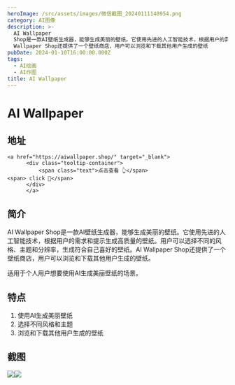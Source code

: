 ```yaml
---
heroImage: /src/assets/images/微信截图_20240111140954.png
category: AI图像
description: >-
  AI Wallpaper
  Shop是一款AI壁纸生成器，能够生成美丽的壁纸。它使用先进的人工智能技术，根据用户的需求和提示生成高质量的壁纸。用户可以选择不同的风格、主题和分辨率，生成符合自己喜好的壁纸。AI
  Wallpaper Shop还提供了一个壁纸商店，用户可以浏览和下载其他用户生成的壁纸
pubDate: 2024-01-10T16:00:00.000Z
tags:
  - AI绘画
  - AI作图
title: AI Wallpaper
---
```


# AI Wallpaper

## 地址

    <a href="https://aiwallpaper.shop/" target="_blank">
          <div class="tooltip-container">
              <span class="text">点击查看 👆</span>
    <span> click 👋</span>
          </div>
          </a>

## 简介

AI Wallpaper Shop是一款AI壁纸生成器，能够生成美丽的壁纸。它使用先进的人工智能技术，根据用户的需求和提示生成高质量的壁纸。用户可以选择不同的风格、主题和分辨率，生成符合自己喜好的壁纸。AI Wallpaper Shop还提供了一个壁纸商店，用户可以浏览和下载其他用户生成的壁纸。

适用于个人用户想要使用AI生成美丽壁纸的场景。

## 特点

1. 使用AI生成美丽壁纸
2. 选择不同风格和主题
3. 浏览和下载其他用户生成的壁纸

## 截图

![](/src/assets/images/微信截图_20240111141010.png)![](/src/assets/images/微信截图_20240111140954.png)
